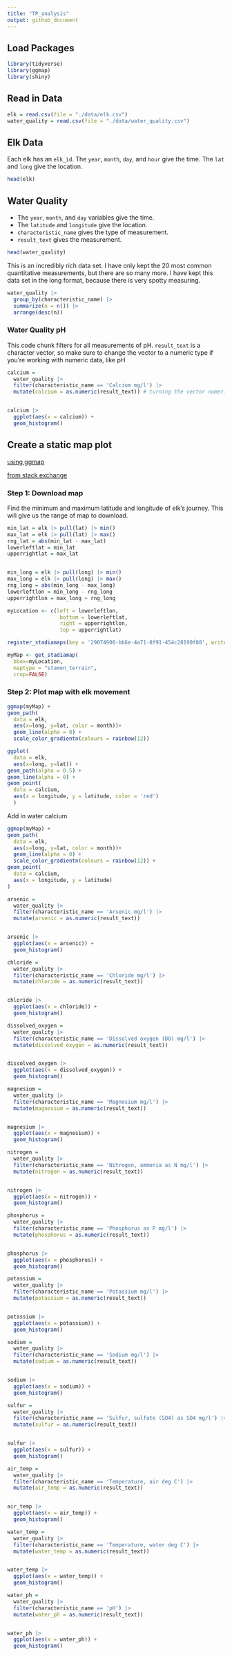 ```yaml
---
title: "TP_analysis"
output: github_document
---
```



## Load Packages
```r
library(tidyverse)
library(ggmap)
library(shiny)
```



## Read in Data

```r
elk = read.csv(file = "./data/elk.csv")
water_quality = read.csv(file = "./data/water_quality.csv")
```

## Elk Data

Each elk has an `elk_id`. The `year`, `month`, `day`, and `hour` give the time. The `lat` and `long` give the location.

```r
head(elk)
```
## Water Quality

- The `year`, `month`, and `day` variables give the time. 
- The `latitude` and `longitude` give the location. 
- `characteristic_name` gives the type of measurement. 
- `result_text` gives the measurement. 

```r
head(water_quality)
```

This is an incredibly rich data set. I have only kept the 20 most common quantitative measurements, but there are so many more. I have kept this data set in the long format, because there is very spotty measuring. 

```r
water_quality |> 
  group_by(characteristic_name) |> 
  summarize(n = n()) |> 
  arrange(desc(n))
```


### Water Quality pH

This code chunk filters for all measurements of pH. `result_text` is a character vector, so make sure to change the vector to a numeric type if you're working with numeric data, like pH

```r
calcium = 
  water_quality |> 
  filter(characteristic_name == 'Calcium mg/l') |> 
  mutate(calcium = as.numeric(result_text)) # turning the vector numeric


calcium |>    
  ggplot(aes(x = calcium)) + 
  geom_histogram()
```


## Create a static map plot

[using ggmap](https://www.nceas.ucsb.edu/sites/default/files/2020-04/ggmapCheatsheet.pdf)

[from stack exchange](https://stackoverflow.com/questions/33942186/using-r-and-ggplot-to-draw-separate-lines-between-gps-coordinates/33944974)


### Step 1: Download map

Find the minimum and maximum latitude and longitude of elk's journey. This will give us the range of map to download.

```r
min_lat = elk |> pull(lat) |> min()
max_lat = elk |> pull(lat) |> max()
rng_lat = abs(min_lat - max_lat)
lowerleftlat = min_lat 
upperrightlat = max_lat 


min_long = elk |> pull(long) |> min()
max_long = elk |> pull(long) |> max()
rng_long = abs(min_long - max_long)
lowerleftlon = min_long - rng_long 
upperrightlon = max_long + rng_long

myLocation <- c(left = lowerleftlon,
                 bottom = lowerleftlat,
                 right = upperrightlon,
                 top = upperrightlat)
```


```r
register_stadiamaps(key = '29074900-bb6e-4a71-8f91-454c28190f88', write = FALSE)

myMap <- get_stadiamap(
  bbox=myLocation,
  maptype = "stamen_terrain",
  crop=FALSE)
```

### Step 2: Plot map with elk movement
```r
ggmap(myMap) +
geom_path(
  data = elk, 
  aes(x=long, y=lat, color = month))+
  geom_line(alpha = 0) +
  scale_color_gradientn(colours = rainbow(12))
```


```r
ggplot(
  data = elk, 
  aes(x=long, y=lat)) +
geom_path(alpha = 0.5) +
geom_line(alpha = 0) +
geom_point(
  data = calcium,
  aes(x = longitude, y = latitude, color = 'red')
  )
```

Add in water calcium
```r
ggmap(myMap) +
geom_path(
  data = elk, 
  aes(x=long, y=lat, color = month))+
  geom_line(alpha = 0) +
  scale_color_gradientn(colours = rainbow(12)) +
geom_point(
  data = calcium,
  aes(x = longitude, y = latitude)
)
```




```r
arsenic = 
  water_quality |> 
  filter(characteristic_name == 'Arsenic mg/l') |> 
  mutate(arsenic = as.numeric(result_text)) 


arsenic |>    
  ggplot(aes(x = arsenic)) + 
  geom_histogram()
```

```r
chloride = 
  water_quality |> 
  filter(characteristic_name == 'Chloride mg/l') |> 
  mutate(chloride = as.numeric(result_text))


chloride |>    
  ggplot(aes(x = chloride)) + 
  geom_histogram()
```

```r
dissolved_oxygen = 
  water_quality |> 
  filter(characteristic_name == 'Dissolved oxygen (DO) mg/l') |> 
  mutate(dissolved_oxygen = as.numeric(result_text)) 


dissolved_oxygen |>    
  ggplot(aes(x = dissolved_oxygen)) + 
  geom_histogram()
```

```r
magnesium = 
  water_quality |> 
  filter(characteristic_name == 'Magnesium mg/l') |> 
  mutate(magnesium = as.numeric(result_text)) 


magnesium |>    
  ggplot(aes(x = magnesium)) + 
  geom_histogram()
```

```r
nitrogen = 
  water_quality |> 
  filter(characteristic_name == 'Nitrogen, ammonia as N mg/l') |> 
  mutate(nitrogen = as.numeric(result_text)) 


nitrogen |>    
  ggplot(aes(x = nitrogen)) + 
  geom_histogram()
```

```r
phosphorus = 
  water_quality |> 
  filter(characteristic_name == 'Phosphorus as P mg/l') |> 
  mutate(phosphorus = as.numeric(result_text)) 


phosphorus |>    
  ggplot(aes(x = phosphorus)) + 
  geom_histogram()
```

```r
potassium = 
  water_quality |> 
  filter(characteristic_name == 'Potassium mg/l') |> 
  mutate(potassium = as.numeric(result_text)) 


potassium |>    
  ggplot(aes(x = potassium)) + 
  geom_histogram()
```

```r
sodium = 
  water_quality |> 
  filter(characteristic_name == 'Sodium mg/l') |> 
  mutate(sodium = as.numeric(result_text)) 


sodium |>    
  ggplot(aes(x = sodium)) + 
  geom_histogram()
```

```r
sulfur = 
  water_quality |> 
  filter(characteristic_name == 'Sulfur, sulfate (SO4) as SO4 mg/l') |> 
  mutate(sulfur = as.numeric(result_text))


sulfur |>    
  ggplot(aes(x = sulfur)) + 
  geom_histogram()
```


```r
air_temp = 
  water_quality |> 
  filter(characteristic_name == 'Temperature, air deg C') |> 
  mutate(air_temp = as.numeric(result_text)) 


air_temp |>    
  ggplot(aes(x = air_temp)) + 
  geom_histogram()
```

```r
water_temp = 
  water_quality |> 
  filter(characteristic_name == 'Temperature, water deg C') |> 
  mutate(water_temp = as.numeric(result_text)) 


water_temp |>    
  ggplot(aes(x = water_temp)) + 
  geom_histogram()
```

```r
water_ph = 
  water_quality |> 
  filter(characteristic_name == 'pH') |> 
  mutate(water_ph = as.numeric(result_text)) 


water_ph |>    
  ggplot(aes(x = water_ph)) + 
  geom_histogram()
```

